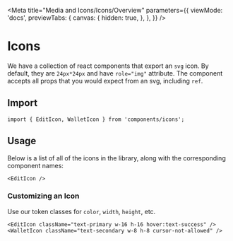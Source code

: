 
<Meta
  title="Media and Icons/Icons/Overview"
  parameters={{
    viewMode: 'docs',
    previewTabs: {
      canvas: {
        hidden: true,
      },
    },
  }}
/>

# Icons

We have a collection of react components that export an `svg` icon. By default, they are `24px*24px` and have `role="img"` attribute. The component accepts all props that you would expect from an svg, including `ref`.

## Import

```tsx
import { EditIcon, WalletIcon } from 'components/icons';
```

## Usage

Below is a list of all of the icons in the library, along with the corresponding component names:

<Preview withSource="none">
  <Story id="media-and-icons-icons--visual-guide" />
</Preview>

```tsx
<EditIcon />
```

### Customizing an Icon

Use our token classes for `color`, `width`, `height`, etc.

<Preview withSource="none">
  <EditIcon className="text-primary w-16 h-16 hover:text-success" />
  <WalletIcon className="text-secondary w-8 h-8 cursor-not-allowed" />
</Preview>

```tsx
<EditIcon className="text-primary w-16 h-16 hover:text-success" />
<WalletIcon className="text-secondary w-8 h-8 cursor-not-allowed" />
```

